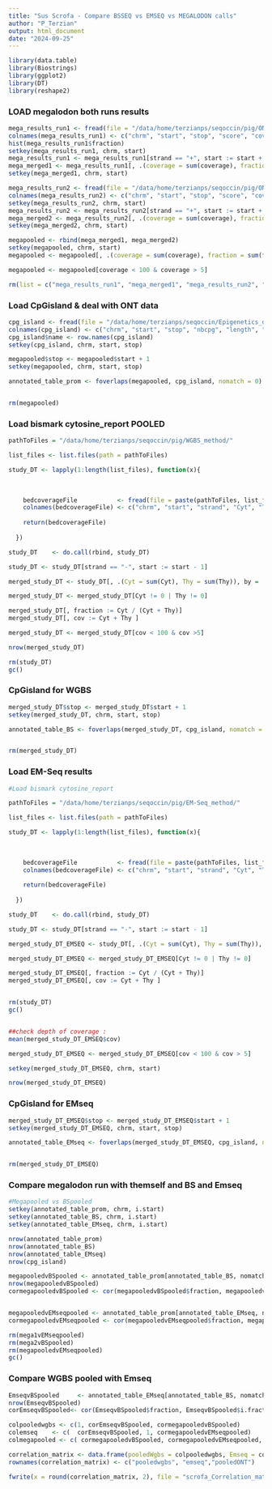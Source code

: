 ---
title: "Sus Scrofa - Compare BSSEQ vs EMSEQ vs MEGALODON calls"
author: "P_Terzian"
output: html_document
date: "2024-09-25"
---



```{r, include=FALSE}
library(data.table)
library(Biostrings)
library(ggplot2)
library(DT)
library(reshape2)
```



### LOAD megalodon both runs results
```{r}
mega_results_run1 <- fread(file = "/data/home/terzianps/seqoccin/pig/ONT_method/Seqoccin.Pig.ONT.PAD93746.modified_bases.5mC.bed", stringsAsFactors = FALSE)
colnames(mega_results_run1) <- c("chrm", "start", "stop", "score", "coverage", "strand", "start2", "stop2", "Idonknow", "coverage", "fraction")
hist(mega_results_run1$fraction)
setkey(mega_results_run1, chrm, start)
mega_results_run1 <- mega_results_run1[strand == "+", start := start + 1]
mega_merged1 <- mega_results_run1[, .(coverage = sum(coverage), fraction = sum(fraction) / length(fraction)), by = .(chrm, start)]
setkey(mega_merged1, chrm, start)

mega_results_run2 <- fread(file = "/data/home/terzianps/seqoccin/pig/ONT_method/Seqoccin.Pig.ONT.PAE20806.modified_bases.5mC.bed", stringsAsFactors = FALSE)
colnames(mega_results_run2) <- c("chrm", "start", "stop", "score", "coverage", "strand", "start2", "stop2", "Idonknow", "coverage", "fraction")
setkey(mega_results_run2, chrm, start)
mega_results_run2 <- mega_results_run2[strand == "+", start := start + 1]
mega_merged2 <- mega_results_run2[, .(coverage = sum(coverage), fraction = sum(fraction) / length(fraction)), by = .(chrm, start)]
setkey(mega_merged2, chrm, start)

megapooled <- rbind(mega_merged1, mega_merged2)
setkey(megapooled, chrm, start)
megapooled <- megapooled[, .(coverage = sum(coverage), fraction = sum(fraction) / length(fraction)), by = .(chrm, start)]

megapooled <- megapooled[coverage < 100 & coverage > 5]

rm(list = c("mega_results_run1", "mega_merged1", "mega_results_run2", "mega_merged2"))


```

### Load CpGisland & deal with ONT data
```{r}
cpg_island <- fread(file = "/data/home/terzianps/seqoccin/Epigenetics_data_paper/R_script/sus_scrofa/sus_scrofa_tech_correlation/GCF_000003025.6_Sscrofa11.1.cpgIslandExtUnmasked.genbank.bed", sep="\t")
colnames(cpg_island) <- c("chrm", "start", "stop", "nbcpg", "length", "cpgNum", "gcNum", "perCpg", "perGc", "obsExp")
cpg_island$name <- row.names(cpg_island)
setkey(cpg_island, chrm, start, stop)

megapooled$stop <- megapooled$start + 1
setkey(megapooled, chrm, start, stop)

annotated_table_prom <- foverlaps(megapooled, cpg_island, nomatch = 0)


rm(megapooled)
```





### Load bismark cytosine_report POOLED
```{r}
pathToFiles = "/data/home/terzianps/seqoccin/pig/WGBS_method/"

list_files <- list.files(path = pathToFiles)

study_DT <- lapply(1:length(list_files), function(x){
    
    
  
    bedcoverageFile           <- fread(file = paste(pathToFiles, list_files[x], sep=""))
    colnames(bedcoverageFile) <- c("chrm", "start", "strand", "Cyt", "Thy", "di_context", "tri_context")
    
    return(bedcoverageFile)
    
  })

study_DT    <- do.call(rbind, study_DT)

study_DT <- study_DT[strand == "-", start := start - 1]

merged_study_DT <- study_DT[, .(Cyt = sum(Cyt), Thy = sum(Thy)), by = .(chrm, start)]

merged_study_DT <- merged_study_DT[Cyt != 0 | Thy != 0]

merged_study_DT[, fraction := Cyt / (Cyt + Thy)]
merged_study_DT[, cov := Cyt + Thy ]

merged_study_DT <- merged_study_DT[cov < 100 & cov >5]

nrow(merged_study_DT)

rm(study_DT)
gc()

```


### CpGisland for WGBS 
```{r}

merged_study_DT$stop <- merged_study_DT$start + 1
setkey(merged_study_DT, chrm, start, stop)

annotated_table_BS <- foverlaps(merged_study_DT, cpg_island, nomatch = 0)


rm(merged_study_DT)
```

### Load EM-Seq results
```{r}
#Load bismark cytosine_report

pathToFiles = "/data/home/terzianps/seqoccin/pig/EM-Seq_method/"

list_files <- list.files(path = pathToFiles)

study_DT <- lapply(1:length(list_files), function(x){
    
    
  
    bedcoverageFile           <- fread(file = paste(pathToFiles, list_files[x], sep=""))
    colnames(bedcoverageFile) <- c("chrm", "start", "strand", "Cyt", "Thy", "di_context", "tri_context")
    
    return(bedcoverageFile)
    
  })

study_DT    <- do.call(rbind, study_DT)

study_DT <- study_DT[strand == "-", start := start - 1]

merged_study_DT_EMSEQ <- study_DT[, .(Cyt = sum(Cyt), Thy = sum(Thy)), by = .(chrm, start)]

merged_study_DT_EMSEQ <- merged_study_DT_EMSEQ[Cyt != 0 | Thy != 0]

merged_study_DT_EMSEQ[, fraction := Cyt / (Cyt + Thy)]
merged_study_DT_EMSEQ[, cov := Cyt + Thy ]


rm(study_DT)
gc()


##check depth of coverage :
mean(merged_study_DT_EMSEQ$cov)

merged_study_DT_EMSEQ <- merged_study_DT_EMSEQ[cov < 100 & cov > 5]

setkey(merged_study_DT_EMSEQ, chrm, start)

nrow(merged_study_DT_EMSEQ)

```



### CpGisland for EMseq 
```{r}

merged_study_DT_EMSEQ$stop <- merged_study_DT_EMSEQ$start + 1
setkey(merged_study_DT_EMSEQ, chrm, start, stop)

annotated_table_EMseq <- foverlaps(merged_study_DT_EMSEQ, cpg_island, nomatch = 0)


rm(merged_study_DT_EMSEQ)
```


### Compare megalodon run with themself and BS and Emseq
```{r}

#Megapooled vs BSpooled
setkey(annotated_table_prom, chrm, i.start)
setkey(annotated_table_BS, chrm, i.start)
setkey(annotated_table_EMseq, chrm, i.start)

nrow(annotated_table_prom)
nrow(annotated_table_BS)
nrow(annotated_table_EMseq)
nrow(cpg_island)

megapooledvBSpooled <- annotated_table_prom[annotated_table_BS, nomatch=0]
nrow(megapooledvBSpooled)
cormegapooledvBSpooled <- cor(megapooledvBSpooled$fraction, megapooledvBSpooled$i.fraction)


megapooledvEMseqpooled <- annotated_table_prom[annotated_table_EMseq, nomatch=0]
cormegapooledvEMseqpooled <- cor(megapooledvEMseqpooled$fraction, megapooledvEMseqpooled$i.fraction)

rm(mega1vEMseqpooled)
rm(mega2vBSpooled)
rm(megapooledvEMseqpooled)
gc()

```


### Compare WGBS pooled with Emseq
```{r}
EmseqvBSpooled     <- annotated_table_EMseq[annotated_table_BS, nomatch=0]
nrow(EmseqvBSpooled)
corEmseqvBSpooled<- cor(EmseqvBSpooled$fraction, EmseqvBSpooled$i.fraction)

colpooledwgbs <- c(1, corEmseqvBSpooled, cormegapooledvBSpooled)
colemseq    <- c(  corEmseqvBSpooled, 1, cormegapooledvEMseqpooled)
colmegapooled <- c( cormegapooledvBSpooled, cormegapooledvEMseqpooled,  1)

correlation_matrix <- data.frame(pooledWgbs = colpooledwgbs, Emseq = colemseq, pooledONT = colmegapooled)
rownames(correlation_matrix) <- c("pooledwgbs", "emseq","pooledONT")

fwrite(x = round(correlation_matrix, 2), file = "scrofa_Correlation_matrix_heatmaptechdatapaper_cpgislands_cpgpercpg.ucsc.unmasked.tsv", sep = "\t")

```

